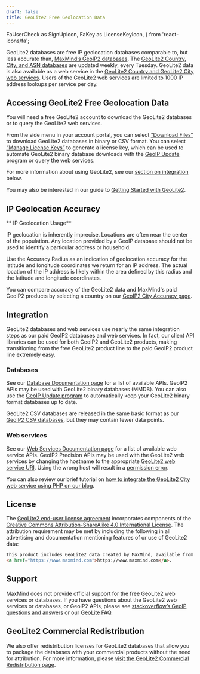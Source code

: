 ```yaml
---
draft: false
title: GeoLite2 Free Geolocation Data
---
```


  FaUserCheck as SignUpIcon,
  FaKey as LicenseKeyIcon,
} from 'react-icons/fa';

GeoLite2 databases are free IP geolocation databases comparable to, but less
accurate than, [MaxMind’s GeoIP2
databases](https://www.maxmind.com/en/geoip2-databases). The [GeoLite2 Country,
City, and ASN
databases](/static/pdf/GeoLite2-IP-MetaData-Databases-Comparison-Chart.pdf) are
updated weekly, every Tuesday. GeoLite2 data is also available as a web service
in the [GeoLite2 Country and GeoLite2 City web
services](/static/pdf/GeoLite2-and-GeoIP2-Precision-Web-Services-Comparison.pdf). Users of
the GeoLite2 web services are limited to 1000 IP address lookups per service
per day.

## Accessing GeoLite2 Free Geolocation Data

You will need a free GeoLite2 account to download the GeoLite2 databases or to
query the GeoLite2 web services.

<LinkGroupContainer>
  <LinkGroup>
    <LinkGroupCard
      description="Receive download access to GeoLite2 databases or query access to GeoLite2 web services at no charge."
      heading="Sign Up for GeoLite2"
      icon={SignUpIcon}
      to="https://www.maxmind.com/en/geolite2/signup"
    />
    <LinkGroupCard
      description="License keys are used to query the web services and authenticate the GeoIP Update program."
      heading="Generate a License Key"
      icon={LicenseKeyIcon}
      to="https://www.maxmind.com/en/accounts/current/license-key"
    />
  </LinkGroup>
</LinkGroupContainer>

From the side menu in your account portal, you can select
[“Download  Files”](https://www.maxmind.com/en/accounts/current/geoip/downloads)
to download GeoLite2 databases in binary or CSV format. You can select
[“Manage License Keys”](https://www.maxmind.com/en/accounts/current/license-key)
to generate a license key, which can be used to automate GeoLite2 binary
database downloads with the
[GeoIP Update](/geoip/updating-databases/#using-geoip-update) program or query
the web services.

For more information about using GeoLite2, see our [section on
integration](#integration) below.

You may also be interested in our guide to [Getting Started with
GeoLite2](https://support.maxmind.com/getting-started-with-geolite2/).

## IP Geolocation Accuracy

<Alert type="warning">
  ** IP Geolocation Usage**

  IP geolocation is inherently imprecise. Locations are often near the center of
  the population. Any location provided by a GeoIP database should not be used
  to identify a particular address or household.
</Alert>

Use the Accuracy Radius as an indication of geolocation accuracy for the
latitude and longitude coordinates we return for an IP address. The actual
location of the IP address is likely within the area defined by this radius and
the latitude and longitude coordinates.

You can compare accuracy of the GeoLite2 data and MaxMind's paid GeoIP2
products by selecting a country on our [GeoIP2 City Accuracy
page](https://www.maxmind.com/en/geoip2-city-accuracy-comparison).

## Integration

GeoLite2 databases and web services use nearly the same integration steps as
our paid GeoIP2 databases and web services.  In fact, our client API libraries
can be used for both GeoIP2 and GeoLite2 products, making transitioning from
the free GeoLite2 product line to the paid GeoIP2 product line extremely easy.

### Databases

See our [Database Documentation
page](/geoip/docs/databases#official-api-clients) for a list of available APIs.
GeoIP2 APIs may be used with GeoLite2 binary databases (MMDB). You can also use
the [GeoIP Update program](/geoip/updating-databases/#using-geoip-update) to
automatically keep your GeoLite2 binary format databases up to date.

GeoLite2 CSV databases are released in the same basic format as our [GeoIP2
CSV databases](/geoip/docs/databases/city-and-country#csv-databases), but they
may contain fewer data points.

### Web services

See our [Web Services Documentation
page](/geoip/docs/web-services#official-api-clients) for a list of available web
service APIs. GeoIP2 Precision APIs may be used with the GeoLite2 web services
by changing the hostname to the appropriate [GeoLite2 web service
URI](/geoip/docs/web-services/requests#geolite2-endpoints). Using the wrong host
will result in a [permission
error](https://support.maxmind.com/geolite-faq/general/why-am-i-getting-a-permission-error-when-querying-the-geolite2-web-services/).

You can also review our brief tutorial on [how to integrate the GeoLite2 City
web service using PHP on our
blog](https://blog.maxmind.com/2021/01/11/integrating-maxminds-free-and-paid-ip-geolocation-web-services-in-php/).

## License
The [GeoLite2 end-user license
agreement](https://www.maxmind.com/en/geolite2/eula) incorporates components of
the [Creative Commons Attribution-ShareAlike 4.0 International
License](https://creativecommons.org/licenses/by-sa/4.0/). The attribution
requirement may be met by including the following in all advertising and
documentation mentioning features of or use of GeoLite2 data:

```html
This product includes GeoLite2 data created by MaxMind, available from
<a href="https://www.maxmind.com">https://www.maxmind.com</a>.
```

## Support

MaxMind does not provide official support for the free GeoLite2 web services or
databases. If you have questions about the GeoLite2 web services or databases,
or GeoIP2 APIs, please see [stackoverflow’s GeoIP questions and
answers](https://stackoverflow.com/questions/tagged/geoip) or our [GeoLite
FAQ](https://support.maxmind.com/geolite-faq/).

## GeoLite2 Commercial Redistribution
We also offer redistribution licenses for GeoLite2 databases that allow you to
package the databases with your commercial products without the need for
attribution. For more information, please [visit the GeoLite2 Commercial
Redistribution
page](https://www.maxmind.com/en/geolite2-commercial-redistribution).
